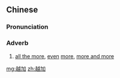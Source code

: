 ==Chinese==
{{zh-forms}}

===Pronunciation===
{{zh-pron
|m=yuèjiā
|c=jyut6 gaa1
|h=pfs=ye̍t-kâ
|cat=adv
}}

===Adverb===
{{zh-adv}}

# [[all the more]], [[even]] [[more]], [[more and more]]

[[mg:越加]]
[[zh:越加]]